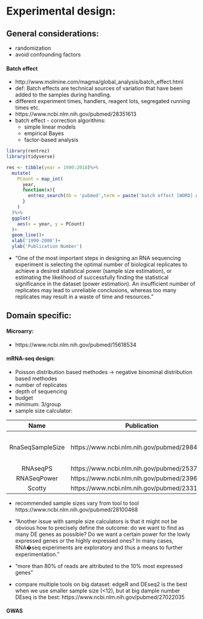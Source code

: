 # Experimental design:

## General considerations:
- randomization
- avoid confounding factors


#### Batch effect
- http://www.molmine.com/magma/global_analysis/batch_effect.html
- def: Batch effects are technical sources of variation that have been added to the samples during handling.
- different experiment times, handlers, reagent lots, segregated running times etc.
- https://www.ncbi.nlm.nih.gov/pubmed/28351613
- batch effect - correction algorithms:
  + simple linear models
  + empirical Bayes
  + factor-based analysis

```r
library(rentrez)
library(tidyverse)

res <- tibble(year = 1990:2018)%>%
  mutate(
    PCount = map_int(
      year,
      function(x){
        entrez_search(db = 'pubmed',term = paste('batch effect [WORD] AND', x))$count
      }
    )
  )%>%
  ggplot(
    aes(x = year, y = PCount)
  )+
  geom_line()+
  xlab('1990-2000')+
  ylab('Publication Number')

```

- "One of the most important steps in designing an RNA sequencing experiment is selecting the optimal number of biological replicates to achieve a desired statistical power (sample size estimation), or estimating the likelihood of successfully finding the statistical significance in the dataset (power estimation). An insufficient number of replicates may lead to unreliable conclusions, whereas too many replicates may result in a waste of time and resources."

## Domain specific:

#### Microarry:
- https://www.ncbi.nlm.nih.gov/pubmed/15618534


#### mRNA-seq design:
- Poisson distribution based methodes -> negative binominal distribution based methodes
- number of replicates
- depth of sequencing
- budget
- minimum: 3/group
- sample size calculator:

|Name             |Publication                                        |Description                                   |
|:---------------:|:-------------------------------------------------:|:--------------------------------------------:|
|RnaSeqSampleSize |https://www.ncbi.nlm.nih.gov/pubmed/29843589       |Bioconductor package and a Shiny application  |
|RNAseqPS         |https://www.ncbi.nlm.nih.gov/pubmed/25374457       |
|RNASeqPower      |https://www.ncbi.nlm.nih.gov/pubmed/23961961       | 
|Scotty           |https://www.ncbi.nlm.nih.gov/pubmed/23314327       |

- recommended sample sizes vary from tool to tool https://www.ncbi.nlm.nih.gov/pubmed/28100468
- "Another issue with sample size calculators is that it might not be obvious how to precisely define the outcome: do we want to find as many DE genes as possible? Do we want a certain power for the lowly expressed genes or the highly expressed ones? In many cases, RNA�seq experiments are exploratory and thus a means to further experimentation."

- "more than 80% of reads are attributed to the 10% most expressed genes"
- compare multiple tools on big dataset: edgeR and DEseq2 is the best when we use smaller sample size (<12), but at big dample number DEseq is the best: https://www.ncbi.nlm.nih.gov/pubmed/27022035

#### GWAS

